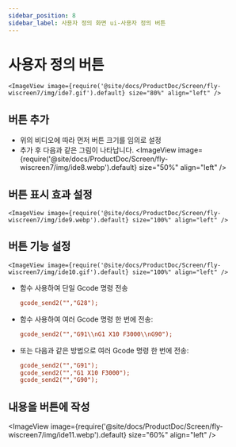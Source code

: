 ```yaml
---
sidebar_position: 8
sidebar_label: 사용자 정의 화면 ui-사용자 정의 버튼
---
```





# 사용자 정의 버튼

    <ImageView image={require('@site/docs/ProductDoc/Screen/fly-wiscreen7/img/ide7.gif').default} size="80%" align="left" />

## 버튼 추가
* 위의 비디오에 따라 먼저 버튼 크기를 임의로 설정
* 추가 후 다음과 같은 그림이 나타납니다.
    <ImageView image={require('@site/docs/ProductDoc/Screen/fly-wiscreen7/img/ide8.webp').default} size="50%" align="left" />

## 버튼 표시 효과 설정
    <ImageView image={require('@site/docs/ProductDoc/Screen/fly-wiscreen7/img/ide9.webp').default} size="100%" align="left" />

## 버튼 기능 설정
    <ImageView image={require('@site/docs/ProductDoc/Screen/fly-wiscreen7/img/ide10.gif').default} size="100%" align="left" />

* 함수 사용하여 단일 Gcode 명령 전송  
    ```cfg
    gcode_send2("","G28");
    ```
* 함수 사용하여 여러 Gcode 명령 한 번에 전송:
    ```cfg
    gcode_send2("","G91\\nG1 X10 F3000\\nG90");
    ```
* 또는 다음과 같은 방법으로 여러 Gcode 명령 한 번에 전송:
    ```cfg
    gcode_send2("","G91");
    gcode_send2("","G1 X10 F3000");
    gcode_send2("","G90");
    ```
## 내용을 버튼에 작성
   <ImageView image={require('@site/docs/ProductDoc/Screen/fly-wiscreen7/img/ide11.webp').default} size="60%" align="left" />